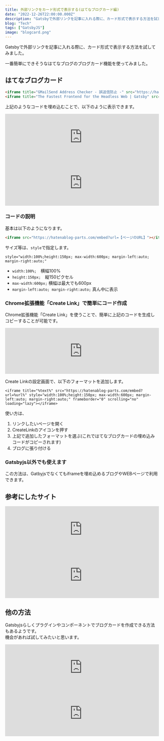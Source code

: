 ```yaml
---
title: 外部リンクをカード形式で表示する(はてなブログカード編)
date: "2022-12-26T22:00:00.000Z"
description: "Gatsbyで外部リンクを記事に入れる際に、カード形式で表示する方法を試してみました"
blog: "Tech"
tags: ["GatsbyJS"]
image: "blogcard.png"
---
```


Gatsbyで外部リンクを記事に入れる際に、カード形式で表示する方法を試してみました。

一番簡単にできそうなはてなブログのブログカード機能を使ってみました。

## はてなブログカード

``` html
<iframe title="GMailSend Address Checker - 誤送信防止 -" src="https://hatenablog-parts.com/embed?url=https://gmsck.seya.work/" style="width:100%;height:150px; max-width:600px; margin-left:auto; margin-right:auto;" frameborder="0" scrolling="no" loading="lazy"></iframe>
<iframe title="The Fastest Frontend for the Headless Web | Gatsby" src="https://hatenablog-parts.com/embed?url=https://www.gatsbyjs.com/" style="width:100%;height:150px; max-width:600px; margin-left:auto; margin-right:auto;" frameborder="0" scrolling="no" loading="lazy"></iframe>
```
上記のようなコードを埋め込むことで、以下のように表示できます。

<iframe title="GMailSend Address Checker - 誤送信防止 -" src="https://hatenablog-parts.com/embed?url=https://gmsck.seya.work/" style="width:100%;height:150px; max-width:600px; margin-left:auto; margin-right:auto;" frameborder="0" scrolling="no" loading="lazy"></iframe>
<iframe title="The Fastest Frontend for the Headless Web | Gatsby" src="https://hatenablog-parts.com/embed?url=https://www.gatsbyjs.com/" style="width:100%;height:150px; max-width:600px; margin-left:auto; margin-right:auto;" frameborder="0" scrolling="no" loading="lazy"></iframe>

### コードの説明

基本は以下のようになります。

``` html
<iframe src="https://hatenablog-parts.com/embed?url=【ページのURL】"></iframe>
```

サイズ等は、`style`で指定します。
```
style="width:100%;height:150px; max-width:600px; margin-left:auto; margin-right:auto;"
```
* `width:100%;`　横幅100%
* `height:150px;`　縦150ピクセル
* `max-width:600px;` 横幅は最大でも600px
* `margin-left:auto; margin-right:auto;` 真ん中に表示


### Chrome拡張機能「Create Link」で簡単にコード作成

Chrome拡張機能「Create Link」を使うことで、簡単に上記のコードを生成しコピーすることが可能です。

<iframe title="Create Link - Chrome ウェブストア" src="https://hatenablog-parts.com/embed?url=https://chrome.google.com/webstore/detail/create-link/gcmghdmnkfdbncmnmlkkglmnnhagajbm" style="width:100%;height:150px; max-width:600px; margin-left:auto; margin-right:auto;" frameborder="0" scrolling="no" loading="lazy"></iframe>

Create Linkの設定画面で、以下のフォーマットを追加します。
```
<iframe title="%text%" src="https://hatenablog-parts.com/embed?url=%url%" style="width:100%;height:150px; max-width:600px; margin-left:auto; margin-right:auto;" frameborder="0" scrolling="no" loading="lazy"></iframe>
```

使い方は、
1. リンクしたいページを開く
2. CreateLinkのアイコンを押す
3. 上記で追加したフォーマットを選ぶ(これではてなブログカードの埋め込みコードがコピーされます)
4. ブログに張り付ける

### Gatsbyjs以外でも使えます

この方法は、Gatbyjsでなくてもiframeを埋め込めるブログやWEBページで利用できます。


## 参考にしたサイト
<iframe title="はてなブログカードのような美しい外部リンクをクリック一発で作成する方法" src="https://hatenablog-parts.com/embed?url=https://nelog.jp/hatenablogcard" style="width:100%;height:150px; max-width:600px; margin-left:auto; margin-right:auto;" frameborder="0" scrolling="no" loading="lazy"></iframe>
<iframe title="【簡単】きれいな『はてなブログカード』リンクをブログやサイトで使う方法 | Macアプリ開発ラボ" src="https://hatenablog-parts.com/embed?url=https://materializer.co/lab/blog/2" style="width:100%;height:150px; max-width:600px; margin-left:auto; margin-right:auto;" frameborder="0" scrolling="no" loading="lazy"></iframe>

## 他の方法

Gatsbyjsらしくプラグインやコンポーネントでブログカードを作成できる方法もあるようです。  
機会があれば試してみたいと思います。
<iframe title="【Gatsby】コードブロックとリンクカードをデザインする" src="https://hatenablog-parts.com/embed?url=https://zenn.dev/ymmmtym/articles/gatsby-codeblock-linkcard-design#fnref-7be4-2" style="width:100%;height:150px; max-width:600px; margin-left:auto; margin-right:auto;" frameborder="0" scrolling="no" loading="lazy"></iframe>

<iframe title="Gatsby製ブログのリンクをカード表示にする" src="https://hatenablog-parts.com/embed?url=https://yayo1.com/blog/gatsby_blog_linkcard/" style="width:100%;height:150px; max-width:600px; margin-left:auto; margin-right:auto;" frameborder="0" scrolling="no" loading="lazy"></iframe>
